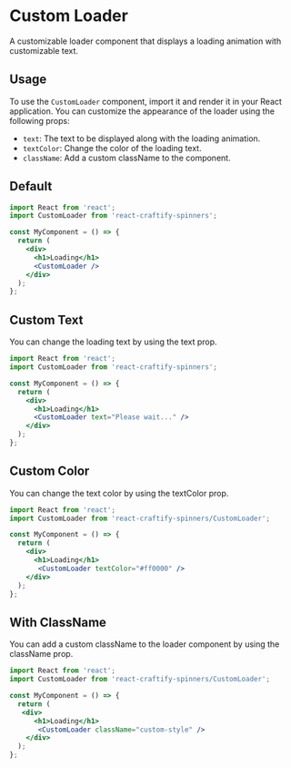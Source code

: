 
<Meta title="Spinners/CustomLoader" component={CustomLoader} />

# Custom Loader

A customizable loader component that displays a loading animation with customizable text.

## Usage

To use the `CustomLoader` component, import it and render it in your React application. You can customize the appearance of the loader using the following props:

- `text`: The text to be displayed along with the loading animation.
- `textColor`: Change the color of the loading text.
- `className`: Add a custom className to the component.

## Default

<Canvas>
  <Story name="Default" args={{}} />
</Canvas>

```jsx
import React from 'react';
import CustomLoader from 'react-craftify-spinners';

const MyComponent = () => {
  return (
    <div>
      <h1>Loading</h1>
      <CustomLoader />
    </div>
  );
};
```

## Custom Text

You can change the loading text by using the text prop.

```jsx
import React from 'react';
import CustomLoader from 'react-craftify-spinners';

const MyComponent = () => {
  return (
    <div>
      <h1>Loading</h1>
      <CustomLoader text="Please wait..." />
    </div>
  );
};
```


## Custom Color

You can change the text color by using the textColor prop.

```jsx
import React from 'react';
import CustomLoader from 'react-craftify-spinners/CustomLoader';

const MyComponent = () => {
  return (
    <div>
      <h1>Loading</h1>
       <CustomLoader textColor="#ff0000" />
    </div>
  );
};
```

## With ClassName

You can add a custom className to the loader component by using the className prop.

```jsx
import React from 'react';
import CustomLoader from 'react-craftify-spinners/CustomLoader';

const MyComponent = () => {
  return (
   <div>
      <h1>Loading</h1>
       <CustomLoader className="custom-style" />
    </div>
  );
};
```